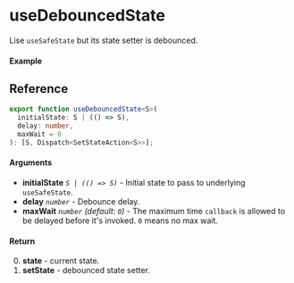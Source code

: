 
<Meta title="State/useDebouncedState" component={Example} />

# useDebouncedState

Lise `useSafeState` but its state setter is debounced.

#### Example

<Canvas>
  <Story story={Example} inline />
</Canvas>

## Reference

```ts
export function useDebouncedState<S>(
  initialState: S | (() => S),
  delay: number,
  maxWait = 0
): [S, Dispatch<SetStateAction<S>>];
```

#### Arguments

- **initialState** _`S | (() => S)`_ - Initial state to pass to underlying `useSafeState`.
- **delay** _`number`_ - Debounce delay.
- **maxWait** _`number`_ _(default: `0`)_ - The maximum time `callback` is allowed to be delayed
  before it's invoked. `0` means no max wait.

#### Return

0. **state** - current state.
1. **setState** - debounced state setter.
